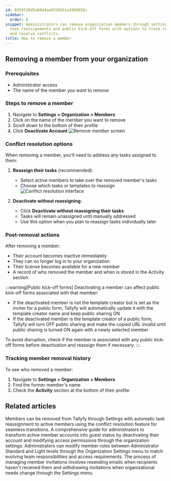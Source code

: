```yaml
---
id: 8359f20d5a66d4aa97d92b1a3989056c
sidebar:
  order: 8
snippet: Administrators can remove organization members through settings while managing
  task reassignments and public kick-off forms with options to track removal history
  and resolve conflicts.
title: How to remove a member
---
```


## Removing a member from your organization

### Prerequisites
- Administrator access
- The name of the member you want to remove

### Steps to remove a member

1. Navigate to **Settings > Organization > Members**
2. Click on the name of the member you want to remove
3. Scroll down to the bottom of their profile
4. Click **Deactivate Account**
   ![Remove member screen](https://screenshots.tallyfy.com/tallyfy%2Fpro%2Fdesktop-light-remove-member.png)

### Conflict resolution options

When removing a member, you'll need to address any tasks assigned to them:

1. **Reassign their tasks** (recommended):
   - Select active members to take over the removed member's tasks
   - Choose which tasks or templates to reassign
   ![Conflict resolution interface](https://screenshots.tallyfy.com/tallyfy%2Fpro%2Fdesktop-light-conflict-resolution-example.png)

2. **Deactivate without reassigning**:
   - Click **Deactivate without reassigning their tasks**
   - Tasks will remain unassigned until manually addressed
   - Use this option when you plan to reassign tasks individually later

### Post-removal actions

After removing a member:
- Their account becomes inactive immediately
- They can no longer log in to your organization
- Their license becomes available for a new member
- A record of who removed the member and when is stored in the Activity section

:::warning[Public kick-off forms]
Deactivating a member can affect public kick-off forms associated with that member:

- If the deactivated member is not the template creator but is set as the inviter for a public form, Tallyfy will automatically update it with the template creator name and keep public sharing ON
- If the deactivated member is the template creator of a public form, Tallyfy will turn OFF public sharing and make the copied URL invalid until public sharing is turned ON again with a newly selected member

To avoid disruption, check if the member is associated with any public kick-off forms before deactivation and reassign them if necessary.
:::

### Tracking member removal history

To see who removed a member:
1. Navigate to **Settings > Organization > Members**
2. Find the former member's name
3. Check the **Activity** section at the bottom of their profile


## Related articles
<CardGrid>
<LinkTitleCard header="<b>Org Settings > Remove a Member</b>" href="/products/pro/settings/org-settings/how-can-i-remove-a-member-from-my-tallyfy-organization/" > Members can be removed from Tallyfy through Settings with automatic task reassignment to active members using the conflict resolution feature for seamless transitions. </LinkTitleCard>
<LinkTitleCard header="<b>Members > Convert a member to a guest</b>" href="/products/pro/documenting/members/convert-member-to-guest/" > A comprehensive guide for administrators to transform active member accounts into guest status by deactivating their account and modifying access permissions through the organization settings. </LinkTitleCard>
<LinkTitleCard header="<b>Members > Change the role of a member</b>" href="/products/pro/documenting/members/how-can-i-change-a-members-role-in-tallyfy/" > Administrators can modify member roles between Administrator Standard and Light levels through the Organization Settings menu to match evolving team responsibilities and access requirements. </LinkTitleCard>
<LinkTitleCard header="<b>Members > Resending or withdrawing invites</b>" href="/products/pro/documenting/members/how-to-resend-or-withdraw-invites-in-tallyfy/" > The process of managing member invitations involves resending emails when recipients haven't received them and withdrawing invitations when organizational needs change through the Settings menu. </LinkTitleCard>
</CardGrid>